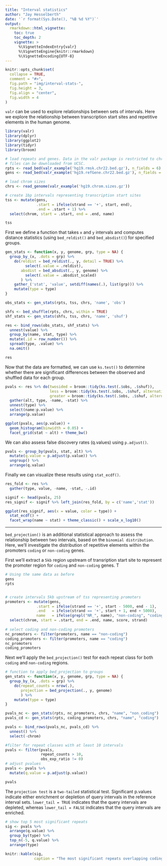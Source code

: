 ```yaml
---
title: "Interval statistics"
author: "Jay Hesselberth"
date: '`r format(Sys.Date(), "%B %d %Y")`'
output:
  rmarkdown::html_vignette:
    toc: true
    toc_depth: 2
    vignette: >
      %\VignetteIndexEntry{valr}
      %\VignetteEngine{knitr::rmarkdown}
      %\VignetteEncoding{UTF-8}
---
```


```r
knitr::opts_chunk$set(
  collapse = TRUE,
  comment = "#>",
  fig.path = "img/interval-stats-",
  fig.height = 3,
  fig.align = "center",
  fig.width = 4
)
```

`valr` can be used to explore relationships between sets of intervals. Here we explore the relationship between transcription start sites and repetitive elements in the human genome. 

```r
library(valr)
library(dplyr)
library(ggplot2)
library(tidyr)
library(broom)

# load repeats and genes. Data in the valr package is restricted to chr22; the entire
# files can be downloaded from UCSC.
rpts <- read_bed(valr_example('hg19.rmsk.chr22.bed.gz'), n_fields = 6) 
gens <- read_bed(valr_example('hg19.refGene.chr22.bed.gz'), n_fields = 12)

# load chrom sizes
chrs <- read_genome(valr_example('hg19.chrom.sizes.gz'))

# create 1bp intervals representing transcription start sites
tss <- mutate(gens,
              .start = ifelse(strand == '+', start, end),
              .end = .start + 1) %>%
  select(chrom, start = .start, end = .end, name)

tss
```

First we define a function that takes `x` and `y` intervals and computes distance statistics (using `bed_reldist()` and `bed_absdist()`) for specified groups.

```r
gen_stats <- function(x, y, genome, grp, type = NA) {
  group_by_(x, .dots = grp) %>%
    do(reldist = bed_reldist(., y, detail = TRUE) %>%
         select(.value = .reldist),
       absdist = bed_absdist(., y, genome) %>%
         select(.value = .absdist_scaled)
       ) %>%
    gather_('stat', 'value', setdiff(names(.), list(grp))) %>%
    mutate(type = type)
} 
```

```r
obs_stats <- gen_stats(rpts, tss, chrs, 'name', 'obs')

shfs <- bed_shuffle(rpts, chrs, within = TRUE)
shf_stats <- gen_stats(shfs, tss, chrs, 'name', 'shuf')

res <- bind_rows(obs_stats, shf_stats) %>%
  unnest(value) %>% 
  group_by(name, stat, type) %>%
  mutate(.id = row_number()) %>%
  spread(type, .value) %>%
  na.omit()

res
```

Now that the data are formatted, we can use `ks.test()` to determine whether there are significant differences between the observed and shuffled data for each group.

```r
pvals <- res %>% do(twosided = broom::tidy(ks.test(.$obs, .$shuf)),
                    less = broom::tidy(ks.test(.$obs, .$shuf, alternative = 'less')),
                    greater = broom::tidy(ks.test(.$obs, .$shuf, alternative = 'greater'))) %>%
  gather(alt, type, -name, -stat) %>%
  unnest(type) %>%
  select(name:p.value) %>%
  arrange(p.value)

ggplot(pvals, aes(p.value)) +
  geom_histogram(binwidth = 0.05) +
  facet_grid(stat ~ alt) + theme_bw()
```

We can also assess false discovery rates (q.values) using `p.adjust()`.

```r
pvals <- group_by(pvals, stat, alt) %>%
  mutate(q.value = p.adjust(p.value)) %>%
  ungroup() %>%
  arrange(q.value)
```

Finally we can visualize these results using `stat_ecdf()`.

```r
res_fold <- res %>%
  gather(type, value, -name, -stat, -.id)

signif <- head(pvals, 25)
res_signif <- signif %>% left_join(res_fold, by = c('name','stat'))

ggplot(res_signif, aes(x = value, color = type)) +
  stat_ecdf() + 
  facet_wrap(name ~ stat) + theme_classic() + scale_x_log10()
```

*** 

`bed_projection()` is an additional statistical approach to assess the relationship between two intervals, based on the  `binomial distribution`. Here, we'll investigate the distribution of repetitive elements within the promoters `coding` or `non-coding` genes.

First we'll extract a `5kb` region upstream of transription start site to represent the promoter region for `coding` and `non-coding` genes. T 

```r
# Using the same data as before
gens
rpts


# create intervals 5kb upstream of tss representing promoters
promoters <- mutate(gens,
              .start = ifelse(strand == '+', start - 5000, end - 1),
              .end   = ifelse(strand == '+', start + 1, end + 5000),
              name   = ifelse(grepl("NR_", name), "non-coding", "coding")) %>%
  select(chrom, start = .start, end = .end, name, score, strand)
  
# select coding and non-coding promoters
nc_promoters <- filter(promoters, name == "non-coding")
coding_promoters <- filter(promoters, name == "coding")
nc_promoters
coding_promoters
```

Next we'll apply the `bed_projection()` test for each repeat class for both `coding` and `non-coding` regions. 

```r

# function to apply bed_projection to groups
gen_stats <- function(x, y, genome, grp, type = NA) {
  group_by_(x, .dots = grp) %>%
    do(repeat_counts = nrow(.),
       projection = bed_projection(., y, genome) 
       ) %>%
    mutate(type = type)
} 

pvals_nc <- gen_stats(rpts, nc_promoters, chrs, "name", "non_coding")
pvals_cd <- gen_stats(rpts, coding_promoters, chrs, "name", "coding")

pvals <- bind_rows(pvals_nc, pvals_cd) %>% 
  unnest() %>%
  select(-chrom)

#filter for repeat classes with at least 10 intervals
pvals <- filter(pvals, 
                repeat_counts > 10,
                obs_exp_ratio != 0)
# adjust pvalues 
pvals <- pvals %>%
  mutate(q.value = p.adjust(p.value))

pvals
```

The `projection test` is a `two-tailed` statistical test. Significant p.values indicate either enrichment or depletion of query intervals in the reference interval sets. `lower_tail = TRUE` indicates that the query intervals are depleted, whereas `lower_tail = FALSE` indicates that the query intervals are enriched. 

```r

# show top 5 most significant repeats
sig <- pvals %>% 
  arrange(q.value) %>%
  group_by(type) %>%
  top_n(-5, q.value) %>%
  arrange(type)

knitr::kable(sig,
             caption = "The most significant repeats overlapping coding and non-coding gene promoters")
```
